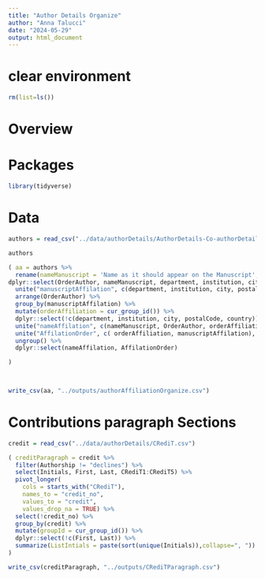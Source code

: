 ```yaml
---
title: "Author Details Organize"
author: "Anna Talucci"
date: "2024-05-29"
output: html_document
---
```


# clear environment
```r
rm(list=ls())
```

# Overview


# Packages

```r
library(tidyverse)
```

# Data


```r
authors = read_csv("../data/authorDetails/AuthorDetails-Co-authorDetails.csv")
```

```r
authors
```


```r
( aa = authors %>%
  rename(nameManuscript = 'Name as it should appear on the Manuscript', department = 'Department (optional)', institution = 'University/Institution', postalCode = 'postal code') %>%
dplyr::select(OrderAuthor, nameManuscript, department, institution, city, postalCode, country) %>%
  unite("manuscriptAffilation", c(department, institution, city, postalCode, country), sep=", ", remove = FALSE, na.rm = TRUE) %>%
  arrange(OrderAuthor) %>%
  group_by(manuscriptAffilation) %>%
  mutate(orderAffiliation = cur_group_id()) %>%
  dplyr::select(!c(department, institution, city, postalCode, country)) %>%
  unite("nameAffilation", c(nameManuscript, OrderAuthor, orderAffiliation), sep=", ", remove = FALSE, na.rm = TRUE) %>%
  unite("AffilationOrder", c( orderAffiliation, manuscriptAffilation), sep=", ", remove = FALSE, na.rm = TRUE) %>%
  ungroup() %>%
  dplyr::select(nameAffilation, AffilationOrder)

)

  
```

```r
write_csv(aa, "../outputs/authorAffiliationOrganize.csv")
```

# Contributions paragraph Sections

```r
credit = read_csv("../data/authorDetails/CRediT.csv")
```

```r
( creditParagraph = credit %>% 
  filter(Authorship != "declines") %>% 
  select(Initials, First, Last, CRediT1:CRediT5) %>% 
  pivot_longer(
    cols = starts_with("CRediT"),
    names_to = "credit_no",
    values_to = "credit",
    values_drop_na = TRUE) %>%
  select(!credit_no) %>%
  group_by(credit) %>%
  mutate(groupId = cur_group_id()) %>%
  dplyr::select(!c(First, Last)) %>%
  summarize(ListIntials = paste(sort(unique(Initials)),collapse=", "))
)
```

```r
write_csv(creditParagraph, "../outputs/CRediTParagraph.csv")
```